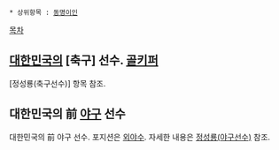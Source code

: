  * 상위항목 : [[동명이인]]

[[목차]]

== [[대한민국]]의 [축구] 선수. [[골키퍼]] ==
[정성룡(축구선수)] 항목 참조.

== 대한민국의 前 [[야구]] 선수 ==
대한민국의 前 야구 선수. 포지션은 [[외야수]]. 자세한 내용은 [[정성룡(야구선수)]] 참조.
